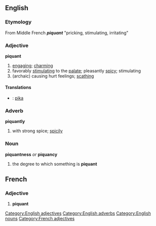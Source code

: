 ==English==
=== Etymology ===
From Middle French '''''piquant''''' "pricking, stimulating, irritating"

=== Adjective ===
[[Category:English adjectives]]
'''piquant'''
# [[engaging]]; [[charming]]
# favorably [[stimulating]] to the [[palate]]; pleasantly [[spicy]]; stimulating 
# (archaic) causing hurt feelings; [[scathing]]

==== Translations ====
* {{io}} : [[pikar|pika]]

=== Adverb ===
[[Category:English adverbs]]
'''piquantly'''
# with strong spice; [[spicily]]

=== Noun ===
[[Category:English nouns]]
'''piquantness''' ''or'' '''piquancy'''
# the degree to which something is '''piquant'''

==French==
===Adjective===
[[Category:French adjectives]]
# '''piquant'''